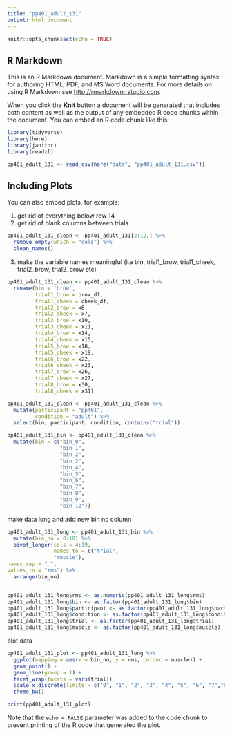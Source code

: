 ```yaml
---
title: "pp401_adult_131"
output: html_document
---
```


```r
knitr::opts_chunk$set(echo = TRUE)
```

## R Markdown

This is an R Markdown document. Markdown is a simple formatting syntax for authoring HTML, PDF, and MS Word documents. For more details on using R Markdown see <http://rmarkdown.rstudio.com>.

When you click the **Knit** button a document will be generated that includes both content as well as the output of any embedded R code chunks within the document. You can embed an R code chunk like this:

```r
library(tidyverse)
library(here)
library(janitor)
library(readxl)
```


```r
pp401_adult_131 <- read_csv(here("data", "pp401_adult_131.csv"))
```

## Including Plots

You can also embed plots, for example:

1. get rid of everything below row 14
2. get rid of blank columns between trials

```r
pp401_adult_131_clean <- pp401_adult_131[2:12,] %>%
  remove_empty(which = "cols") %>%
  clean_names()
```


3. make the variable names meaningful (i.e bin, trial1_brow, trial1_cheek, trial2_brow, trial2_brow etc)
```r
pp401_adult_131_clean <- pp401_adult_131_clean %>%
  rename(bin = 'brow',
         trial1_brow = brow_df,
         trial1_cheek = cheek_df,
         trial2_brow = x6,
         trial2_cheek = x7,
         trial3_brow = x10,
         trial3_cheek = x11,
         trial4_brow = x14,
         trial4_cheek = x15,
         trial5_brow = x18,
         trial5_cheek = x19,
         trial6_brow = x22,
         trial6_cheek = x23,
         trial7_brow = x26,
         trial7_cheek = x27,
         trial8_brow = x30,
         trial8_cheek = x31)

```



```r
pp401_adult_131_clean <- pp401_adult_131_clean %>%
  mutate(participant = "pp401",
         condition = "adult") %>%
  select(bin, participant, condition, contains("trial"))
```



```r
pp401_adult_131_bin <- pp401_adult_131_clean %>%
  mutate(bin = c("bin_0",
                 "bin_1",
                 "bin_2",
                 "bin_3",
                 "bin_4",
                 "bin_5",
                 "bin_6",
                 "bin_7",
                 "bin_8",
                 "bin_9",
                 "bin_10"))
```

make data long and add new bin no column 

```r
pp401_adult_131_long <- pp401_adult_131_bin %>%
  mutate(bin_no = 0:10) %>%
  pivot_longer(cols = 4:19,
               names_to = c("trial",
               "muscle"),
names_sep = "_", 
values_to = "rms") %>%
  arrange(bin_no)


pp401_adult_131_long$rms <- as.numeric(pp401_adult_131_long$rms)
pp401_adult_131_long$bin <- as.factor(pp401_adult_131_long$bin)
pp401_adult_131_long$participant <- as.factor(pp401_adult_131_long$participant)
pp401_adult_131_long$condition <- as.factor(pp401_adult_131_long$condition)
pp401_adult_131_long$trial <- as.factor(pp401_adult_131_long$trial)
pp401_adult_131_long$muscle <- as.factor(pp401_adult_131_long$muscle)
```

plot data
```r
pp401_adult_131_plot <- pp401_adult_131_long %>%
  ggplot(mapping = aes(x = bin_no, y = rms, colour = muscle)) +
  geom_point() +
  geom_line(group = 1) +
  facet_wrap(facets = vars(trial)) +
  scale_x_discrete(limits = c("0", "1", "2", "3", "4", "5", "6", "7","8", "9", "10")) +
  theme_bw() 

print(pp401_adult_131_plot)
```

Note that the `echo = FALSE` parameter was added to the code chunk to prevent printing of the R code that generated the plot.
